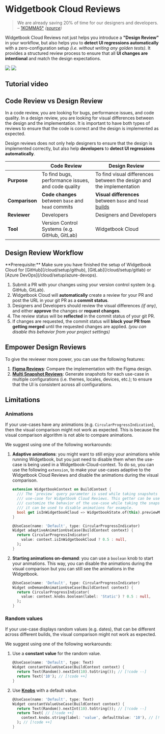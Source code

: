 # Widgetbook Cloud Reviews

> We are already saving 20% of time for our designers and developers.  
> – [1KOMMA5°](https://1komma5grad.com/de) _([source](https://youtu.be/Du5yVtnmNzg?t=1759))_

Widgetbook Cloud Reviews not just helps you introduce a **"Design Review"** in your workflow, but also helps you to **detect UI regressions automatically** with a zero-configuration setup _(i.e. without writing any golden tests)_. It provides a structured review process to ensure that all **UI changes are intentional** and match the design expectations.

<Image theme="light" src="/assets/cloud/review.light.png" />
<Image theme="dark" src="/assets/cloud/review.dark.png" />

## Tutorial video

<YouTube id="CalXXyThDi4" />

## Code Review vs Design Review

In a code review, you are looking for bugs, performance issues, and code quality. In a design review, you are looking for visual differences between the design and the implementation. It is important to have both types of reviews to ensure that the code is correct and the design is implemented as expected.

Design reviews does not only help designers to ensure that the design is implemented correctly, but also help **developers** to **detect UI regressions automatically**.

|                | Code Review                                        | Design Review                                                            |
| -------------- | -------------------------------------------------- | ------------------------------------------------------------------------ |
| **Purpose**    | To find bugs, performance issues, and code quality | To find visual differences between the design and the implementation     |
| **Comparison** | **Code changes** between `base` and `head` commits | **Visual differences** between `base` and `head` [builds](/cloud/builds) |
| **Reviewer**   | Developers                                         | Designers and Developers                                                 |
| **Tool**       | Version Control Systems (e.g. GitHub, GitLab)      | Widgetbook Cloud                                                         |

## Design Review Workflow

<Info>
  **Prerequisite:** Make sure you have finished the setup of Widgetbook Cloud
  for [GitHub](/cloud/setup/github), [GitLab](/cloud/setup/gitlab) or [Azure
  DevOps](/cloud/setup/azure-devops).
</Info>

1. Submit a PR with your changes using your version control system (e.g. GitHub, GitLab).
1. Widgetbook Cloud will **automatically** create a review for your PR and post the URL in your git PR as a **commit status**.
1. Designers and Developers should review the visual differences _(if any)_, and either **approve** the changes or **request changes**.
1. The review status will be **reflected** in the commit status of your git PR.
1. If changes are requested, the commit status will **block your PR from getting merged** until the requested changes are applied. _(you can disable this behavior from your project settings)_

## Empower Design Reviews

To give the reviewer more power, you can use the following features:

1. [**Figma Reviews**](/cloud/reviews/figma): Compare the implementation with the Figma design.
1. [**Multi Snapshot Reviews**](/cloud/reviews/multi-snapshot): Generate snapshots for each use-case in multiple configurations (i.e. themes, locales, devices, etc.); to ensure that the UI is consistent across all configurations.

## Limitations

### Animations

If your use-cases have any animations (e.g. `CircularProgressIndication`), then the visual comparison might not work as expected. This is because the visual comparison algorithm is not able to compare animations.

We suggest using one of the following workarounds:

1. **Adaptive animations**: you might want to still enjoy your animations while running Widgetbook, but you just need to disable them when the use-case is being used in a Widgetbook-Cloud-context. To do so, you can use the following `extension`, to make your use-cases adaptive to the Widgetbook Cloud Reviews and disable the animations during the visual comparison.

   ```dart
   extension WidgetbookContext on BuildContext {
     /// The `preview` query parameter is used while taking snapshots of the
     /// use-case for Widgetbook Cloud Reviews. This getter can be used to
     /// customize the behavior of the use-case while taking the snapshots,
     /// it can be used to disable animations for example.
     bool get isInWidgetbookCloud => WidgetbookState.of(this).previewMode;
   }

   @UseCase(name: 'Default', type: CircularProgressIndicator)
   Widget adaptiveAnimationUseCase(BuildContext context) {
     return CircularProgressIndicator(
       value: context.isInWidgetbookCloud ? 0.5 : null,
     );
   }
   ```

1. **Starting animations on-demand**: you can use a `boolean` knob to start your animations. This way, you can disable the animations during the visual comparison but you can still see the animations in the Widgetbook.

   ```dart
   @UseCase(name: 'Default', type: CircularProgressIndicator)
   Widget onDemandAnimationUseCase(BuildContext context) {
     return CircularProgressIndicator(
       value: context.knobs.boolean(label: 'Static') ? 0.5 : null,
     );
   }
   ```

### Random values

If your use-case displays random values (e.g. dates), that can be different across different builds, the visual comparison might not work as expected.

We suggest using one of the following workarounds:

1. Use a **constant value** for the random value.

   ```dart
   @UseCase(name: 'Default', type: Text)
   Widget constantValueUseCase(BuildContext context) {
     return Text(Random().nextInt(10).toString()); // [!code --]
     return Text('10'); // [!code ++]
   }
   ```

1. Use [**Knobs**](/knobs) with a default value.

   ```dart
   @UseCase(name: 'Default', type: Text)
   Widget constantValueUseCase(BuildContext context) {
     return Text(Random().nextInt(10).toString()); // [!code --]
     return Text( // [!code ++]
       context.knobs.string(label: 'value', defaultValue: '10'), // [!code ++]
     ); // [!code ++]
   }
   ```
